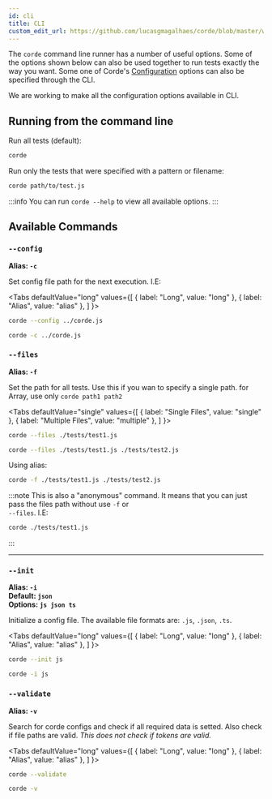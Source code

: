 ```yaml
---
id: cli
title: CLI
custom_edit_url: https://github.com/lucasgmagalhaes/corde/blob/master/website/versioned_docs/version-1.0/CLI.mdx
---
```



The `corde` command line runner has a number of useful options.
Some of the options shown below can also be used together to run tests exactly the way you want.
Some one of Corde's [Configuration](Configuration) options can also be specified through the CLI.

We are working to make all the configuration options available in CLI.

## Running from the command line

Run all tests (default):

```bash
corde
```

Run only the tests that were specified with a pattern or filename:

```bash
corde path/to/test.js
```

:::info
You can run `corde --help` to view all available options.
:::

## Available Commands

### `--config`

**Alias: `-c`**

Set config file path for the next execution. I.E:

<Tabs
  defaultValue="long"
  values={[
    { label: "Long", value: "long" },
    { label: "Alias", value: "alias" },
   ]
  }>
  <TabItem value="long">


```bash
corde --config ../corde.js
```

  </TabItem>
  <TabItem value="alias">


```bash
corde -c ../corde.js
```

  </TabItem>
</Tabs>


### `--files`

**Alias: `-f`**

Set the path for all tests. Use this if you wan to specify a single path. for Array, use only `corde path1 path2`

<Tabs
  defaultValue="single"
  values={[
    { label: "Single Files", value: "single" },
    { label: "Multiple Files", value: "multiple" },
   ]
  }>
  <TabItem value="single">


```bash
corde --files ./tests/test1.js
```

  </TabItem>
  <TabItem value="multiple">


```bash
corde --files ./tests/test1.js ./tests/test2.js
```

  </TabItem>
</Tabs>


Using alias:

```bash
corde -f ./tests/test1.js ./tests/test2.js
```

:::note
This is also a "anonymous" command. It means that you can just pass the files path without use `-f` or  
`--files`. I.E:

```bash
corde ./tests/test1.js
```

:::

---

### `--init`

**Alias: `-i`**  
**Default: `json`**  
**Options: `js json ts`**

Initialize a config file. The available file formats are: `.js`, `.json`, `.ts`.

<Tabs
  defaultValue="long"
  values={[
    { label: "Long", value: "long" },
    { label: "Alias", value: "alias" },
   ]
  }>
  <TabItem value="long">


```bash
corde --init js
```

  </TabItem>
  <TabItem value="alias">


```bash
corde -i js
```

  </TabItem>
</Tabs>


### `--validate`

**Alias: `-v`**

Search for corde configs and check if all required data is setted. Also check if file paths are valid.
_This does not check if tokens are valid._

<Tabs
  defaultValue="long"
  values={[
    { label: "Long", value: "long" },
    { label: "Alias", value: "alias" },
   ]
  }>
  <TabItem value="long">


```bash
corde --validate
```

  </TabItem>
  <TabItem value="alias">


```bash
corde -v
```

  </TabItem>
</Tabs>

